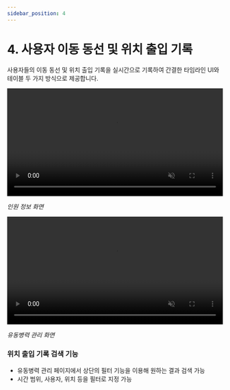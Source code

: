 ```yaml
---
sidebar_position: 4
---
```


# 4. 사용자 이동 동선 및 위치 출입 기록

사용자들의 이동 동선 및 위치 출입 기록을 실시간으로 기록하여 간결한 타임라인 UI와 테이블 두 가지 방식으로 제공합니다.

<video
  src="https://user-images.githubusercontent.com/10806659/137958629-bda24849-5e1a-4133-828e-fd8f1c2dc251.mp4"
  controls="controls"
  muted="muted"
  width="100%"
/>

_인원 정보 화면_

<video
  src="https://user-images.githubusercontent.com/10806659/137959621-dc1b446b-6e67-4a47-b506-5aafe1139b8c.mp4"
  controls="controls"
  muted="muted"
  width="100%"
/>

_유동병력 관리 화면_

### 위치 출입 기록 검색 기능

- 유동병력 관리 페이지에서 상단의 필터 기능을 이용해 원하는 결과 검색 가능
- 시간 범위, 사용자, 위치 등을 필터로 지정 가능
